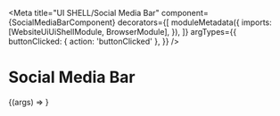 


<Meta
  title="UI SHELL/Social Media Bar"
  component={SocialMediaBarComponent}
  decorators={[
    moduleMetadata({
      imports: [WebsiteUiUiShellModule, BrowserModule],
    }),
  ]}
  argTypes={{
    buttonClicked: { action: 'buttonClicked' },
  }}
/>

# Social Media Bar

<Canvas>
  <Story
    name="Default"
    args={{
      facebookAriaLabel:
        'Find out more about Dark Rush Photography on Facebook',
      instagramAriaLabel:
        'Find out more about Dark Rush Photography on Instagram',
      linkedInAriaLabel:
        'Find out more about Dark Rush Photography on LinkedIn',
      youTubeAriaLabel: 'Watch videos from Dark Rush Photography on YouTube',
    }}
  >
    {(args) => <drp-social-media-bar {...args} />}
  </Story>
</Canvas>

<Description of={SocialMediaBarComponent} />
